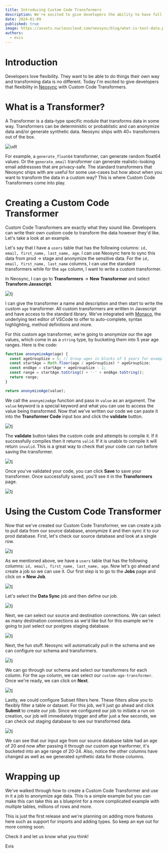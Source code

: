 ```yaml
---
title: Introducing Custom Code Transformers
description: We're excited to give developers the ability to have full control over how they transform their data.
date: 2024-01-09
published: true
image: https://assets.nucleuscloud.com/neosync/blog/what-is-test-data.png
authors:
  - evis
---
```


# Introduction

Developers love flexibility. They want to be able to do things their own way and transforming data is no different. Today I'm excited to give developers that flexibility in [Neosync](https://githunb.com/nucleuscloud/neosync) with Custom Code Transformers.

# What is a Transformer?

A Transformer is a data-type specific module that transforms data in some way. Transformers can be deterministic or probablistic and can anonymize data and/or generate synthetic data. Neosync ships with 40+ transformers out of the box.

![udt](https://assets.nucleuscloud.com/neosync/docs/udt-home.png)

For example, a `generate_float64` transformer, can generate random float64 values. Or the `generate_email` transformer can generate realistic-looking email addressses that are privacy-safe. The standard transformers that Neosync ships with are useful for some use-cases but how about when you want to transform the data in a custom way? This is where Custom Code Transformers come into play.

# Creating a Custom Code Transformer

Custom Code Transformers are exactly what they sound like. Developers can write their own custom code to transform the data however they'd like. Let's take a look at an example.

Let's say that I have a `users` table that has the following columns: `id, email, first_name, last_name, age`. I can use Neosync here to sync this data from prod -> stage and anonymize the sensitive data. For the `id, email, first_name, last_name` columns, I can use the standard transformers while for the `age` column, I want to write a custom transformer.

In Neosync, I can go to **Transformers** -> **New Transformer** and select **Transform Javascript**.

![tj](https://assets.nucleuscloud.com/neosync/docs/customcodetransformer.png)

I can give the transformer a name and description and then start to write the custom `age` transformer. All custom transformers are written in Javascript and have access to the standard library. We've integrated with [Monaco](https://github.com/microsoft/monaco-editor), the underlying text editor of VSCode to offer to auto-complete, syntax highlighting, method definitions and more.

For this custom age transformer, we're going to anonymize our the age values, which come in as a `string` type, by bucketing them into 5 year age ranges. Here is the code:

```javascript
function anonymizeAge(age) {
  const ageGroupSize = 5; // Group ages in blocks of 5 years for example
  const startAge = Math.floor(age / ageGroupSize) * ageGroupSize;
  const endAge = startAge + ageGroupSize - 1;
  const range = startAge.toString() + '-' + endAge.toString();
  return range;
}

return anonymizeAge(value);
```

We call the `anonymizeAge` function and pass in `value` as an argument. The `value` keyword is a special keyword and what you can use to access the value being transformed. Now that we've written our code we can paste it into the **Transformer Code** input box and click the **validate** button.

![tj](https://assets.nucleuscloud.com/neosync/blog/custom-age-bucket.png)

The **validate** button takes the custom code and attempts to compile it. If it successfully compiles then it returns `valid`. If it is unable to compile it will return `invalid`. This is a great way to check that your code can run before saving the transformer.

![tj](https://assets.nucleuscloud.com/neosync/blog/age-bucket-valid.png)

Once you've validated your code, you can click **Save** to save your transformer. Once successfully saved, you'll see it in the **Transformers** page.

![tj](https://assets.nucleuscloud.com/neosync/blog/saved-transformer.png)

# Using the Custom Code Transformer

Now that we've created our Custom Code Transformer, we can create a job to pull data from our source database, anonymize it and then sync it to our prod database. First, let's check our source database and look at a single row.

![tj](https://assets.nucleuscloud.com/neosync/blog/source-postgres.png)

As we mentioned above, we have a `users` table that has the following columns: `id, email, first_name, last_name, age`. Now let's go ahead and create a job so we can use it. Our first step is to go to the **Jobs** page and click on **+ New Job**.

![tj](https://assets.nucleuscloud.com/neosync/blog/age-jobs-page.png)

Let's select the **Data Sync** job and then define our job.

![tj](https://assets.nucleuscloud.com/neosync/blog/define-job.png)

Next, we can select our source and destination connections. We can select as many destination connections as we'd like but for this example we're going to just select our postgres staging database.

![tj](https://assets.nucleuscloud.com/neosync/blog/age-connections.png)

Next, the fun stuff. Neosync will automatically pull in the schema and we can configure our schema and transformers.

![tj](https://assets.nucleuscloud.com/neosync/blog/schema-page-passthrough.png)

We can go through our schema and select our transformers for each column. For the `age` column, we can select our `custom-age-transformer`. Once we're ready, we can click on **Next**.

![tj](https://assets.nucleuscloud.com/neosync/blog/schema-page-configured.png)

Lastly, we could configure Subset filters here. These filters allow you to flexibly filter a table or dataset. For this job, we'll just go ahead and click **Submit** to create our job. Since we configured our job to initiate a run on creation, our job will immediately trigger and after just a few seconds, we can check out staging database to see our transformed data.

![tj](https://assets.nucleuscloud.com/neosync/blog/ageResult.png)

We can see that our input age from our source database table had an age of 20 and now after passing it through our custom age tranformer, it's bucketed into an age range of 20-24. Also, notice the other columns have changed as well as we generated synthetic data for those columns.

# Wrapping up

We've walked through how to create a Custom Code Transformer and use in it a job to anonymize age data. This is a simple example but you can make this can take this as s blueprint for a more complicated example with multiple tables, millions of rows and more.

This is just the first release and we're planning on adding more features here such as support for imports and adding types. So keep an eye out for more coming soon.

Check it and let us know what you think!

Evis

